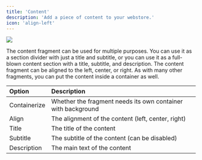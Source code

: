 ```yaml
---
title: 'Content'
description: 'Add a piece of content to your webstore.'
icon: 'align-left'
---
```


<Frame>
  <img src="/images/fragments/content.png" />
</Frame>

The content fragment can be used for multiple purposes. You can use it as a section divider with just a title and subtitle, or you can use it as a full-blown content section with a title, subtitle, and description. The content fragment can be aligned to the left, center, or right. As with many other fragments, you can put the content inside a container as well.

| Option | Description |
| :--- | :--- |
| Containerize | Whether the fragment needs its own container with background |
| Align | The alignment of the content (left, center, right) |
| Title | The title of the content |
| Subtitle | The subtitle of the content (can be disabled) |
| Description | The main text of the content |